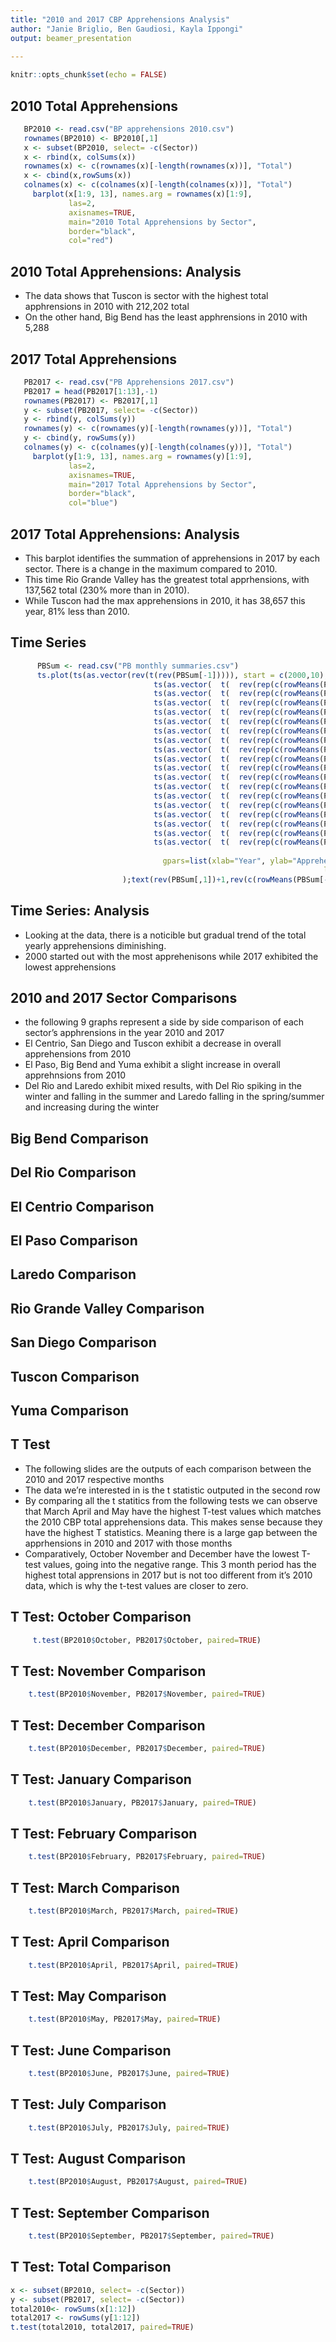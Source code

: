 ```yaml
---
title: "2010 and 2017 CBP Apprehensions Analysis"
author: "Janie Briglio, Ben Gaudiosi, Kayla Ippongi"
output: beamer_presentation
        
---
```


```r
knitr::opts_chunk$set(echo = FALSE)
```

## 2010 Total Apprehensions  

```r
   BP2010 <- read.csv("BP apprehensions 2010.csv")
   rownames(BP2010) <- BP2010[,1]
   x <- subset(BP2010, select= -c(Sector))
   x <- rbind(x, colSums(x))
   rownames(x) <- c(rownames(x)[-length(rownames(x))], "Total")
   x <- cbind(x,rowSums(x))
   colnames(x) <- c(colnames(x)[-length(colnames(x))], "Total")
     barplot(x[1:9, 13], names.arg = rownames(x)[1:9], 
             las=2,
             axisnames=TRUE,
             main="2010 Total Apprehensions by Sector",
             border="black",
             col="red")
```

## 2010 Total Apprehensions: Analysis
- The data shows that Tuscon is sector with the highest total apphrensions in 2010 with 212,202 total
- On the other hand, Big Bend has the least apphrensions in 2010 with 5,288
                    

## 2017 Total Apprehensions 
```r
   PB2017 <- read.csv("PB Apprehensions 2017.csv")
   PB2017 = head(PB2017[1:13],-1)
   rownames(PB2017) <- PB2017[,1]
   y <- subset(PB2017, select= -c(Sector))
   y <- rbind(y, colSums(y))
   rownames(y) <- c(rownames(y)[-length(rownames(y))], "Total")
   y <- cbind(y, rowSums(y))
   colnames(y) <- c(colnames(y)[-length(colnames(y))], "Total")
     barplot(y[1:9, 13], names.arg = rownames(y)[1:9], 
             las=2,
             axisnames=TRUE,
             main="2017 Total Apprehensions by Sector",
             border="black",
             col="blue")  
```

## 2017 Total Apprehensions: Analysis
- This barplot identifies the summation of apprehensions in 2017 by each sector. There is a change in the maximum compared to 2010.
- This time Rio Grande Valley has the greatest total apprhensions, with 137,562 total (230% more than in 2010).
- While Tuscon had the max apprehensions in 2010, it has 38,657 this year, 81% less than 2010.


## Time Series

```r
      PBSum <- read.csv("PB monthly summaries.csv")
      ts.plot(ts(as.vector(rev(t(rev(PBSum[-1])))), start = c(2000,10), frequency=12),
                                ts(as.vector(  t(  rev(rep(c(rowMeans(PBSum[18,-1])),each=12)  )  )), start = c(2000,10), frequency=12),
                                ts(as.vector(  t(  rev(rep(c(rowMeans(PBSum[17,-1])),each=12)  )  )), start = c(2001,10), frequency=12),
                                ts(as.vector(  t(  rev(rep(c(rowMeans(PBSum[16,-1])),each=12)  )  )), start = c(2002,10), frequency=12),
                                ts(as.vector(  t(  rev(rep(c(rowMeans(PBSum[15,-1])),each=12)  )  )), start = c(2003,10), frequency=12),
                                ts(as.vector(  t(  rev(rep(c(rowMeans(PBSum[14,-1])),each=12)  )  )), start = c(2004,10), frequency=12),
                                ts(as.vector(  t(  rev(rep(c(rowMeans(PBSum[13,-1])),each=12)  )  )), start = c(2005,10), frequency=12),
                                ts(as.vector(  t(  rev(rep(c(rowMeans(PBSum[12,-1])),each=12)  )  )), start = c(2006,10), frequency=12),
                                ts(as.vector(  t(  rev(rep(c(rowMeans(PBSum[11,-1])),each=12)  )  )), start = c(2007,10), frequency=12),
                                ts(as.vector(  t(  rev(rep(c(rowMeans(PBSum[10,-1])),each=12)  )  )), start = c(2008,10), frequency=12),
                                ts(as.vector(  t(  rev(rep(c(rowMeans(PBSum[9,-1])),each=12)  )  )), start = c(2009,10), frequency=12),
                                ts(as.vector(  t(  rev(rep(c(rowMeans(PBSum[8,-1])),each=12)  )  )), start = c(2010,10), frequency=12),
                                ts(as.vector(  t(  rev(rep(c(rowMeans(PBSum[7,-1])),each=12)  )  )), start = c(2011,10), frequency=12),
                                ts(as.vector(  t(  rev(rep(c(rowMeans(PBSum[6,-1])),each=12)  )  )), start = c(2012,10), frequency=12),
                                ts(as.vector(  t(  rev(rep(c(rowMeans(PBSum[5,-1])),each=12)  )  )), start = c(2013,10), frequency=12),
                                ts(as.vector(  t(  rev(rep(c(rowMeans(PBSum[4,-1])),each=12)  )  )), start = c(2014,10), frequency=12),
                                ts(as.vector(  t(  rev(rep(c(rowMeans(PBSum[3,-1])),each=12)  )  )), start = c(2015,10), frequency=12),
                                ts(as.vector(  t(  rev(rep(c(rowMeans(PBSum[2,-1])),each=12)  )  )), start = c(2016,10), frequency=12),
                                ts(as.vector(  t(  rev(rep(c(rowMeans(PBSum[1,-1])),each=12)  )  )), start = c(2017,10), frequency=12),
                                
                                  gpars=list(xlab="Year", ylab="Apprehensions", 
                                                                      lty=1, col=c('blue',rep(c('red'),times=18), ltw=2))
                         );text(rev(PBSum[,1])+1,rev(c(rowMeans(PBSum[-1])))+4000,labels=paste(rev(PBSum[,1])),cex=0.6,col="red")
```




## Time Series: Analysis
- Looking at the data, there is a noticible but gradual trend of the total yearly apprehensions diminishing. 
- 2000 started out with the most apprehenisons while 2017 exhibited the lowest apprehensions

## 2010 and 2017 Sector Comparisons 
- the following 9 graphs represent a side by side comparison of each sector's apphrensions in the year 2010 and 2017
- El Centrio, San Diego and Tuscon exhibit a decrease in overall apprehensions from 2010
- El Paso, Big Bend and Yuma exhibit a slight increase in overall apprehnsions from 2010
- Del Rio and Laredo exhibit mixed results, with Del Rio spiking in the winter and falling in the summer and 
Laredo falling in the spring/summer and increasing during the winter

## Big Bend Comparison
\includegraphics{img/bigbend.png}

## Del Rio Comparison
\includegraphics{img/delrio.png}

## El Centrio Comparison
\includegraphics{img/elcentrio.png}

## El Paso Comparison
\includegraphics{img/elpaso.png}

## Laredo Comparison
\includegraphics{img/laredo.png}

## Rio Grande Valley Comparison
\includegraphics{img/riogrande.png}

## San Diego Comparison
\includegraphics{img/sandiego.png}

## Tuscon Comparison
\includegraphics{img/tuscon.png}

## Yuma Comparison
\includegraphics{img/yuma.png}

## T Test
- The following slides are the outputs of each comparison between the 2010 and 2017 respective months
- The data we're interested in is the t statistic outputed in the second row 
- By comparing all the t statitics from the following tests we can observe that March April and May have the highest T-test values
  which matches the 2010 CBP total apprehensions data. This makes sense because they have the highest T statistics. Meaning there is a 
  large gap between the apprhensions in 2010 and 2017 with those months 
- Comparatively, October November and December have the lowest T-test values, going into the negative range. This 3 month period has the highest total
  apprensions in 2017 but is not too different from it's 2010 data, which is why the t-test values are closer to zero.

## T Test: October Comparison
```r
     t.test(BP2010$October, PB2017$October, paired=TRUE)
```

## T Test: November Comparison
```r
    t.test(BP2010$November, PB2017$November, paired=TRUE)
```

## T Test: December Comparison
```r
    t.test(BP2010$December, PB2017$December, paired=TRUE)
```
## T Test: January Comparison
```r
    t.test(BP2010$January, PB2017$January, paired=TRUE)
```
## T Test: February Comparison
```r
    t.test(BP2010$February, PB2017$February, paired=TRUE)
```
## T Test: March Comparison
```r
    t.test(BP2010$March, PB2017$March, paired=TRUE)
```
## T Test: April Comparison
```r
    t.test(BP2010$April, PB2017$April, paired=TRUE)
```
## T Test: May Comparison
```r
    t.test(BP2010$May, PB2017$May, paired=TRUE)
```
## T Test: June Comparison
```r
    t.test(BP2010$June, PB2017$June, paired=TRUE)
```
## T Test: July Comparison
```r
    t.test(BP2010$July, PB2017$July, paired=TRUE)
```
## T Test: August Comparison
```r
    t.test(BP2010$August, PB2017$August, paired=TRUE)
```
## T Test: September Comparison
```r
    t.test(BP2010$September, PB2017$September, paired=TRUE)
```

## T Test: Total Comparison 
```r
x <- subset(BP2010, select= -c(Sector))
y <- subset(PB2017, select= -c(Sector))
total2010<- rowSums(x[1:12])
total2017 <- rowSums(y[1:12])
t.test(total2010, total2017, paired=TRUE)
```